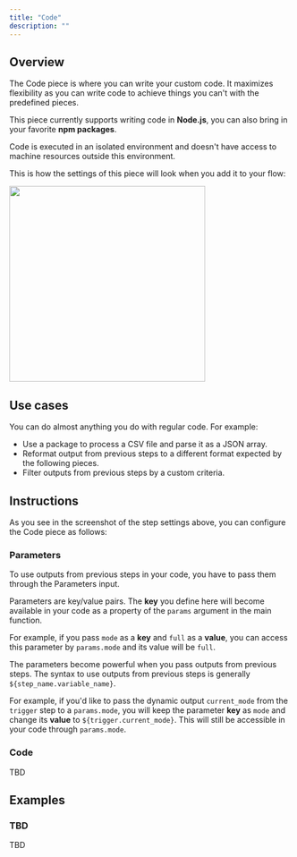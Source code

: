 ```yaml
---
title: "Code"
description: ""
---
```


## Overview

The Code piece is where you can write your custom code. It maximizes flexibility as you can write code to achieve things you can't with the predefined pieces.

This piece currently supports writing code in **Node.js**, you can also bring in your favorite **npm packages**.

Code is executed in an isolated environment and doesn't have access to machine resources outside this environment.

This is how the settings of this piece will look when you add it to your flow:

<img width="350" src="/resources/screenshots/code-settings.png" />

## Use cases

You can do almost anything you do with regular code. For example:

- Use a package to process a CSV file and parse it as a JSON array.
- Reformat output from previous steps to a different format expected by the following pieces.
- Filter outputs from previous steps by a custom criteria.

## Instructions

As you see in the screenshot of the step settings above, you can configure the Code piece as follows:

### Parameters

To use outputs from previous steps in your code, you have to pass them through the Parameters input.

Parameters are key/value pairs. The **key** you define here will become available in your code as a property of the `params` argument in the main function.

For example, if you pass `mode` as a **key** and `full` as a **value**, you can access this parameter by `params.mode` and its value will be `full`.

The parameters become powerful when you pass outputs from previous steps. The syntax to use outputs from previous steps is generally `${step_name.variable_name}`.

For example, if you'd like to pass the dynamic output `current_mode` from the `trigger` step to a `params.mode`, you will keep the parameter **key** as `mode` and change its **value** to `${trigger.current_mode}`. This will still be accessible in your code through `params.mode`.

### Code

TBD

## Examples

### TBD

TBD